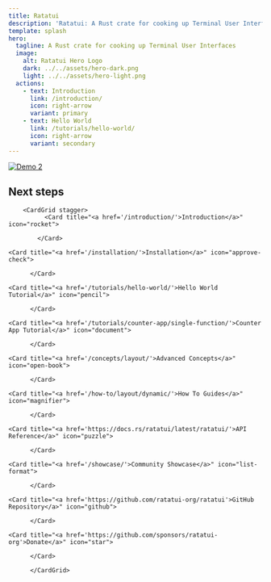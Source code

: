```yaml
---
title: Ratatui
description: 'Ratatui: A Rust crate for cooking up Terminal User Interfaces'
template: splash
hero:
  tagline: A Rust crate for cooking up Terminal User Interfaces
  image:
    alt: Ratatui Hero Logo
    dark: ../../assets/hero-dark.png
    light: ../../assets/hero-light.png
  actions:
    - text: Introduction
      link: /introduction/
      icon: right-arrow
      variant: primary
    - text: Hello World
      link: /tutorials/hello-world/
      icon: right-arrow
      variant: secondary
---
```



[![Demo 2](https://github.com/ratatui-org/ratatui/blob/images/examples/demo2.gif?raw=true)](https://github.com/ratatui-org/ratatui/tree/main/examples/demo2)

## Next steps

        <CardGrid stagger>
              <Card title="<a href='/introduction/'>Introduction</a>" icon="rocket">

            </Card>

    <Card title="<a href='/installation/'>Installation</a>" icon="approve-check">

          </Card>

    <Card title="<a href='/tutorials/hello-world/'>Hello World Tutorial</a>" icon="pencil">

          </Card>

    <Card title="<a href='/tutorials/counter-app/single-function/'>Counter App Tutorial</a>" icon="document">

          </Card>

    <Card title="<a href='/concepts/layout/'>Advanced Concepts</a>" icon="open-book">

          </Card>

    <Card title="<a href='/how-to/layout/dynamic/'>How To Guides</a>" icon="magnifier">

          </Card>

    <Card title="<a href='https://docs.rs/ratatui/latest/ratatui/'>API Reference</a>" icon="puzzle">

          </Card>

    <Card title="<a href='/showcase/'>Community Showcase</a>" icon="list-format">

          </Card>

    <Card title="<a href='https://github.com/ratatui-org/ratatui'>GitHub Repository</a>" icon="github">

          </Card>

    <Card title="<a href='https://github.com/sponsors/ratatui-org'>Donate</a>" icon="star">

          </Card>

          </CardGrid>
